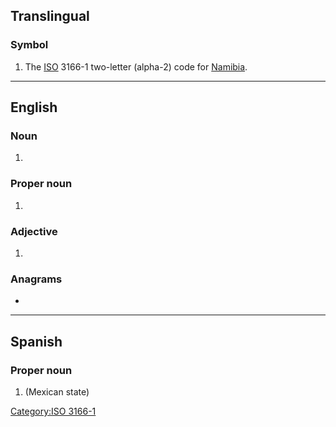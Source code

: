{{also|Appendix:Variations of "na"}}
==Translingual==

===Symbol===
{{head|mul|symbol}}

# The [[ISO]] 3166-1 two-letter (alpha-2) code for [[Namibia]].

[[Category:ISO 3166-1]]

----

==English==

===Noun===
{{en-noun}}

# {{initialism of|en|nerve agent}}

===Proper noun===
{{en-proper noun}}

# {{initialism of|en|{{w|Narcotics Anonymous}}}}

===Adjective===
{{en-adj|-}}

# {{lb|en|ethnicity}} {{initialism of|en|Native American}}

===Anagrams===
* {{anagrams|en|a=an|-an|A/N|AN|An|a(n)|an|an'|an-}}

----

==Spanish==

===Proper noun===
{{head|es|proper noun}}

# {{abbreviation of|es|Nayarit}} (Mexican state)